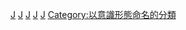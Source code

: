 {{Catnav|頁面分類|人类社会|運動|社會運動}}
{{Catnav|頁面分類|人类社会|運動|主义}}
{{Catnav|頁面分類|人类社会|社会科学|社会学|社會運動}}
{{Catnav|頁面分類|人类社会|社会科学|社会学|主义}}
{{Catnav|頁面分類|人类社会|社会科学|性學|性文化}}
{{Catnav|頁面分類|人类社会|社会科学|心理学|行为}}
{{Catnav|頁面分類|人类社会|社会科学|主义}}
{{Catnav|頁面分類|人类社会|生活|文化|宗教}}
{{Catnav|頁面分類|人类社会|生活|宗教|主义}}
{{Catnav|頁面分類|人类社会|生活|宗教}}
{{Catnav|頁面分類|人类社会|生活}}
{{Catnav|頁面分類|人类社会|文化|運動|社會運動}}
{{Catnav|頁面分類|人类社会|文化|運動|主义}}
{{Catnav|頁面分類|人类社会|文化|宗教|主义}}
{{Catnav|頁面分類|人类社会|文化|宗教}}
{{Catnav|頁面分類|人类社会|文化|哲学|主义}}
{{Catnav|頁面分類|人类社会|政治|運動|社會運動}}
{{Catnav|頁面分類|人类社会|政治|運動|主义}}
{{Catnav|頁面分類|人类社会|政治|主义}}
{{Catnav|頁面分類|人类社会|宗教|主义}}
{{Catnav|頁面分類|人类社会|宗教}}
{{Catnav|頁面分類|人文學科|哲学|主义}}

{{catmore}}
{{Commonscat|Asceticism}}

[[Category:禁止|J]]
[[Category:生活|J]]
[[Category:社會運動|J]]
[[Category:宗教學|J]]
[[Category:主义|J]]
[[Category:以意識形態命名的分類|Category:以意識形態命名的分類]]